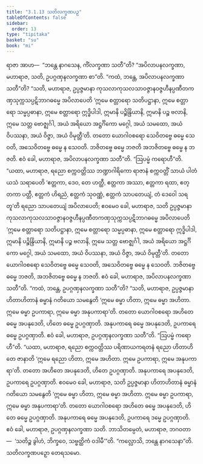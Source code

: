 ```yaml
---
title: "3.1.13 သတိလက္ခဏပဉှ"
tableOfContents: false
sidebar:
  order: 13
type: "tipitaka"
basket: "su"
book: "mi"
---
```



<DynamicBreadcrumb />

<Division number="36" book="mi" e="ch" v="28">

<Paragraph number="157" book="mi">
ရာဇာ အာဟ—  “ဘန္တေ နာဂသေန, ကိံလက္ခဏာ သတီ”တိ? “အပိလာပနလက္ခဏာ, မဟာရာဇ, သတိ, ဥပဂ္ဂဏှနလက္ခဏာ စာ”တိ. “ကထံ, ဘန္တေ, အပိလာပနလက္ခဏာ သတီ”တိ? “သတိ, မဟာရာဇ, ဥပ္ပဇ္ဇမာနာ ကုသလာကုသလသာဝဇ္ဇာနဝဇ္ဇဟီနပ္ပဏီတကဏှသုက္ကသပ္ပဋိဘာဂဓမ္မေ အပိလာပေတိ ‘ဣမေ စတ္တာရော သတိပဋ္ဌာနာ, ဣမေ စတ္တာရော သမ္မပ္ပဓာနာ, ဣမေ စတ္တာရော ဣဒ္ဓိပါဒါ, ဣမာနိ ပဉ္စိန္ဒြိယာနိ, ဣမာနိ ပဉ္စ ဗလာနိ, ဣမေ သတ္တ ဗောဇ္ဈင်္ဂါ, အယံ အရိယော အဋ္ဌင်္ဂိကော မဂ္ဂေါ, အယံ သမထော, အယံ ဝိပဿနာ, အယံ ဝိဇ္ဇာ, အယံ ဝိမုတ္တီ’တိ. တတော ယောဂါဝစရော သေဝိတဗ္ဗေ ဓမ္မေ သေဝတိ, အသေဝိတဗ္ဗေ ဓမ္မေ န သေဝတိ. ဘဇိတဗ္ဗေ ဓမ္မေ ဘဇတိ အဘဇိတဗ္ဗေ ဓမ္မေ န ဘဇတိ. ဧဝံ ခေါ, မဟာရာဇ, အပိလာပနလက္ခဏာ သတီ”တိ.
</Paragraph>

<Paragraph number="158" book="mi">
“ဩပမ္မံ ကရောဟီ”တိ. “ယထာ, မဟာရာဇ, ရညော စက္ကဝတ္တိဿ ဘဏ္ဍာဂါရိကော ရာဇာနံ စက္ကဝတ္တိံ သာယံ ပါတံ ယသံ သရာပေတိ ‘ဧတ္တကာ, ဒေဝ, တေ ဟတ္ထီ, ဧတ္တကာ အဿာ, ဧတ္တကာ ရထာ, ဧတ္တကာ ပတ္တီ, ဧတ္တကံ ဟိရညံ, ဧတ္တကံ သုဝဏ္ဏံ, ဧတ္တကံ သာပတေယျံ, တံ ဒေဝေါ သရတူ’တိ ရညော သာပတေယျံ အပိလာပေတိ; ဧဝမေဝ ခေါ, မဟာရာဇ, သတိ ဥပ္ပဇ္ဇမာနာ ကုသလာကုသလသာဝဇ္ဇာနဝဇ္ဇဟီနပ္ပဏီတကဏှသုက္ကသပ္ပဋိဘာဂဓမ္မေ အပိလာပေတိ ‘ဣမေ စတ္တာရော သတိပဋ္ဌာနာ, ဣမေ စတ္တာရော သမ္မပ္ပဓာနာ, ဣမေ စတ္တာရော ဣဒ္ဓိပါဒါ, ဣမာနိ ပဉ္စိန္ဒြိယာနိ, ဣမာနိ ပဉ္စ ဗလာနိ, ဣမေ သတ္တ ဗောဇ္ဈင်္ဂါ, အယံ အရိယော အဋ္ဌင်္ဂိကော မဂ္ဂေါ, အယံ သမထော, အယံ ဝိပဿနာ, အယံ ဝိဇ္ဇာ, အယံ ဝိမုတ္တီ’တိ. တတော ယောဂါဝစရော သေဝိတဗ္ဗေ ဓမ္မေ သေဝတိ, အသေဝိတဗ္ဗေ ဓမ္မေ န သေဝတိ. ဘဇိတဗ္ဗေ ဓမ္မေ ဘဇတိ, အဘဇိတဗ္ဗေ ဓမ္မေ န ဘဇတိ. ဧဝံ ခေါ, မဟာရာဇ, အပိလာပနလက္ခဏာ သတီ”တိ.
</Paragraph>

<Paragraph number="159" book="mi">
“ကထံ, ဘန္တေ, ဥပဂ္ဂဏှနလက္ခဏာ သတီ”တိ? “သတိ, မဟာရာဇ, ဥပ္ပဇ္ဇမာနာ ဟိတာဟိတာနံ ဓမ္မာနံ ဂတိယော သမနွေတိ ‘ဣမေ ဓမ္မာ ဟိတာ, ဣမေ ဓမ္မာ အဟိတာ. ဣမေ ဓမ္မာ ဥပကာရာ, ဣမေ ဓမ္မာ အနုပကာရာ’တိ. တတော ယောဂါဝစရော အဟိတေ ဓမ္မေ အပနုဒေတိ, ဟိတေ ဓမ္မေ ဥပဂ္ဂဏှာတိ. အနုပကာရေ ဓမ္မေ အပနုဒေတိ, ဥပကာရေ ဓမ္မေ ဥပဂ္ဂဏှာတိ. ဧဝံ ခေါ, မဟာရာဇ, ဥပဂ္ဂဏှနလက္ခဏာ သတီ”တိ.
</Paragraph>

<Paragraph number="160" book="mi">
“ဩပမ္မံ ကရောဟီ”တိ. “ယထာ, မဟာရာဇ, ရညော စက္ကဝတ္တိဿ ပရိဏာယကရတနံ ရညော ဟိတာဟိတေ ဇာနာတိ ‘ဣမေ ရညော ဟိတာ, ဣမေ အဟိတာ. ဣမေ ဥပကာရာ, ဣမေ အနုပကာရာ’တိ. တတော အဟိတေ အပနုဒေတိ, ဟိတေ ဥပဂ္ဂဏှာတိ. အနုပကာရေ အပနုဒေတိ, ဥပကာရေ ဥပဂ္ဂဏှာတိ. ဧဝမေဝ ခေါ, မဟာရာဇ, သတိ ဥပ္ပဇ္ဇမာနာ ဟိတာဟိတာနံ ဓမ္မာနံ ဂတိယော သမနွေတိ ‘ဣမေ ဓမ္မာ ဟိတာ, ဣမေ ဓမ္မာ အဟိတာ. ဣမေ ဓမ္မာ ဥပကာရာ, ဣမေ ဓမ္မာ အနုပကာရာ’တိ. တတော ယောဂါဝစရော အဟိတေ ဓမ္မေ အပနုဒေတိ, ဟိတေ ဓမ္မေ ဥပဂ္ဂဏှာတိ. အနုပကာရေ ဓမ္မေ အပနုဒေတိ, ဥပကာရေ ဒမ္မေ ဥပဂ္ဂဏှာတိ. ဧဝံ ခေါ, မဟာရာဇ, ဥပဂ္ဂဏှနလက္ခဏာ သတိ. ဘာသိတမ္ပေတံ, မဟာရာဇ, ဘဂဝတာ—  ‘သတိဉ္စ ခွါဟံ, ဘိက္ခဝေ, သဗ္ဗတ္ထိကံ ဝဒါမီ’”တိ.
</Paragraph>

<Paragraph number="161" book="mi">
“ကလ္လောသိ, ဘန္တေ နာဂသေနာ”တိ.

</Paragraph>
</Division>

<Paragraph number="162" type="center" book="mi">
သတိလက္ခဏပဉှော တေရသမော.
</Paragraph>
